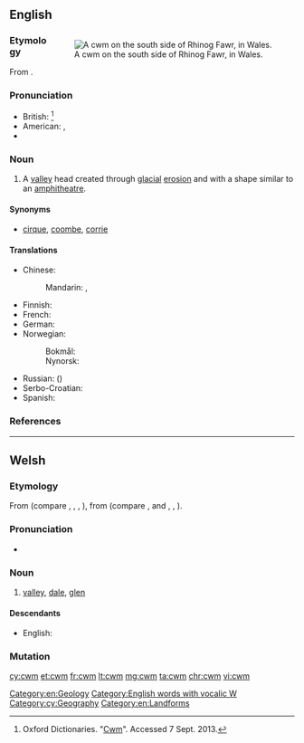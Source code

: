 ==English==
<div style="float:right;">
{{was wotd|2010|July|23}}
{{wikipedia}}
[[File:Cwm on the south side of Rhinog Fawr - geograph.org.uk - 42111.jpg|thumb|A cwm on the south side of Rhinog Fawr, in Wales.]]
</div>

===Etymology===
From {{etyl|cy|en}} {{term|cwm||[[valley]]|lang=cy}}.

===Pronunciation===
* British: {{IPA|/kʊm/|lang=en}}<ref>Oxford Dictionaries. "[http://oxforddictionaries.com/definition/english/cwm Cwm]". Accessed 7 Sept. 2013.</ref>
* American: {{enPR|ko͞om}}, {{IPA|/kuːm/|lang=en}}
* {{rhymes|uːm|lang=en}}

===Noun===
{{en-noun}}

# A [[valley]] head created through [[glacial]] [[erosion]] and with a shape similar to an [[amphitheatre]].

====Synonyms====
* {{sense|valley}} [[cirque]], [[coombe]], [[corrie]]

====Translations====
{{trans-top|valley head created through glacial erosion}}
* Chinese:
*: Mandarin: {{t|cmn|山側凹地|sc=Hani}}, {{t|cmn|山侧凹地|tr=shāncè āodì|sc=Hani}}
* Finnish: {{t+|fi|onsilo}}
* French: {{t+|fr|cirque}}
* German: {{t+|de|Kar|n}}
* Norwegian:
*: Bokmål: {{t+|no|botn|m}}
*: Nynorsk: {{t|nn|botn|m}}
{{trans-mid}}
* Russian: ({{t+|ru|ледниковый}}) {{t+|ru|цирк|m}}
* Serbo-Croatian: {{t+|sh|krnica|f}}
* Spanish: {{t|es|circo}}
{{trans-bottom}}

===References===
<references/>

[[Category:en:Geology]]
[[Category:English words with vocalic W]]

----

==Welsh==

===Etymology===
From {{etyl|cel-pro|cy}} {{m|cel-pro|*kumbā}} (compare {{etyl|br|-}} {{term|komm||trough|lang=br}}, {{etyl|ga|-}} {{term|com|lang=ga}}, {{term|coim||chest cavity|lang=ga}}, {{etyl|fr|-}} {{term|combe|lang=fr}}), from {{etyl|ine-pro|cy}} {{m|ine-pro|*ḱumbʰ-}} (compare {{etyl|la|-}} {{term|lang=la|incumbo|incumbere|to lie down}}, {{etyl|en|-}} {{term|lang=en|coomb}} and {{etyl|ang|-}} {{term|lang=ang|cumb||hollow; narrow valley}}, {{etyl|nl|-}} {{m|nl|kom||bowl, basin}}, {{etyl|sa|-}} {{term|lang=sa|कुम्भ||tr=kumbha|a pot, jug}}).

===Pronunciation===
* {{IPA|[kʊm]|lang=cy}}

===Noun===
{{cy-noun|m|cymau|pl2=cymoedd}}

# [[valley]], [[dale]], [[glen]]

====Descendants====
* English: {{l|en|cwm}}

===Mutation===
{{cy-mut-c|wm}}

[[Category:cy:Geography]]
[[Category:en:Landforms]]

[[cy:cwm]]
[[et:cwm]]
[[fr:cwm]]
[[lt:cwm]]
[[mg:cwm]]
[[ta:cwm]]
[[chr:cwm]]
[[vi:cwm]]